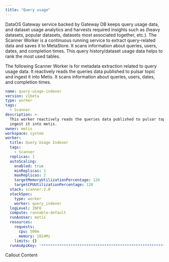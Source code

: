 ```yaml
---
title: "Query usage"
---
```


DataOS Gateway service backed by Gateway DB keeps query usage data, and dataset usage analytics and harvests required insights such as (heavy datasets, popular datasets, datasets most associated together, etc.). The Scanner Worker is a continuous running service to extract query-related data and saves it to MetaStore. It scans information about queries, users, dates, and completion times. This query history/dataset usage data helps to rank the most used tables.

The following Scanner Worker is for metadata extraction related to query usage data. It reactively reads the queries data published to pulsar topic and ingest it into Metis. It scans information about queries, users, dates, and completion times.

```yaml
name: query-usage-indexer
version: v1beta
type: worker
tags:
  - Scanner
description: >-
  This worker reactively reads the queries data published to pulsar topic and
  ingest it into metis.
owner: metis
workspace: system
worker:
  title: Query Usage Indexer
  tags:
    - Scanner
  replicas: 1
  autoScaling:
    enabled: true
    minReplicas: 1
    maxReplicas: 2
    targetMemoryUtilizationPercentage: 120
    targetCPUUtilizationPercentage: 120
  stack: scanner:2.0
  stackSpec:
    type: worker
    worker: query_indexer
  logLevel: INFO
  compute: runnable-default
  runAsUser: metis
  resources:
    requests:
      cpu: 500m
      memory: 1024Mi
    limits: {}
  runAsApiKey: '****************************************************************************'
```

<Warning>
  Callout Content
</Warning>